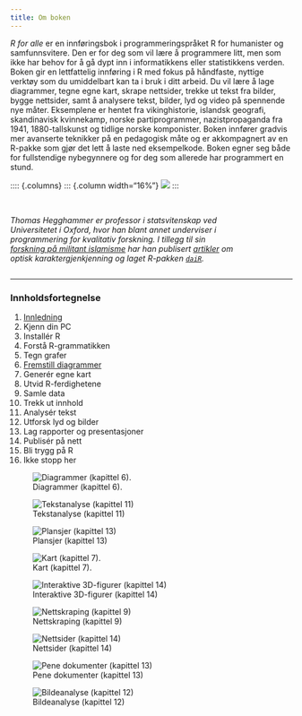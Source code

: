 ```yaml
---
title: Om boken
---
```


*R for alle* er en innføringsbok i programmeringspråket R for humanister og samfunnsvitere. Den er for deg som vil lære å programmere litt, men som ikke har behov for å gå dypt inn i informatikkens eller statistikkens verden. Boken gir en lettfattelig innføring i R med fokus på håndfaste, nyttige verktøy som du umiddelbart kan ta i bruk i ditt arbeid. Du vil lære å lage diagrammer, tegne egne kart, skrape nettsider, trekke ut tekst fra bilder, bygge nettsider, samt å analysere tekst, bilder, lyd og video på spennende nye måter. Eksemplene er hentet fra vikinghistorie, islandsk geografi, skandinavisk kvinnekamp, norske partiprogrammer, nazistpropaganda fra 1941, 1880-tallskunst og tidlige norske komponister. Boken innfører gradvis mer avanserte teknikker på en pedagogisk måte og er akkompagnert av en R-pakke som gjør det lett å laste ned eksempelkode. Boken egner seg både for fullstendige nybegynnere og for deg som allerede har programmert en stund.

:::: {.columns}
::: {.column width="16%"}
![](images/hegghammer.jpg)
:::

::: {.column width="3%"}
:::

::: {.column width="80%"}
\
*Thomas Hegghammer er professor i statsvitenskap ved Universitetet i Oxford, hvor han blant annet underviser i programmering for kvalitativ forskning. I tillegg til sin [forskning på militant islamisme]((https://hegghammer.com/)) har han publisert [artikler](https://link.springer.com/article/10.1007/s42001-021-00149-1) om optisk karaktergjenkjenning og laget R-pakken [`daiR`](https://dair.info).*
:::

---

:::: {layout="[ 25, 25, 25, 25 ]"}

::: {#first-column}

### Innholdsfortegnelse

1. [Innledning](https://issuu.com/fagbokforlaget/docs/r_for_alle_9788245036862_?fr=sMjZhZjc1MzU2MjU)
2. Kjenn din PC
3. Installér R
4. Forstå R-grammatikken
5. Tegn grafer
6. [Fremstill diagrammer](utdrag.qmd)
7. Generér egne kart
8. Utvid R-ferdighetene
9. Samle data
10. Trekk ut innhold
11. Analysér tekst
12. Utforsk lyd og bilder
13. Lag rapporter og presentasjoner
14. Publisér på nett
15. Bli trygg på R
16. Ikke stopp her

:::

::: {#second-column}

![Diagrammer (kapittel 6).](images/kap06_tidslinje2.png){group="galleri"}

![Tekstanalyse (kapittel 11)](images/kap11_wordcloud.png){group="galleri"}

![Plansjer (kapittel 13)](images/kap13_plansje.png){group="galleri}



:::

::: {#third-column}

![Kart (kapittel 7).](images/kap07_bykart.png){group="galleri"}

![Interaktive 3D-figurer (kapittel 14)](images/kap14_nefertiti.png){group="galleri"}

![Nettskraping (kapittel 9)](images/kap09_selenium.png){group="galleri"}
:::

::: {#third-column}

![Nettsider (kapittel 14)](images/kap14_nettside.png){group="galleri"}


![Pene dokumenter (kapittel 13)](images/kap13_artikkel.png){group="galleri"}

![Bildeanalyse (kapittel 12)](images/kap12_objektdeteksjon.png){group="galleri"}


:::

::::
